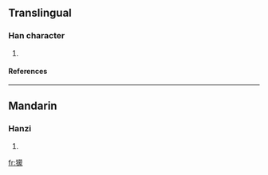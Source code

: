 ==Translingual==
===Han character===
{{Han char|rn=94|rad=犬|as=14|sn=17|four=|canj=大竹廿月人 (KHTBO)}}
# {{defn|Han|sort=犬14}}
====References====
{{Han ref|kx=0720.220|dkj=20761|dj=1132.090|hdz=21371.010|uh=7374|ud=29556}}

----
==Mandarin==
===Hanzi===
{{cmn-hanzi|pin=[[méng]] ([[meng2]])|wg=meng<sup>2</sup>}}
# {{defn|Mandarin}}

[[fr:獴]]